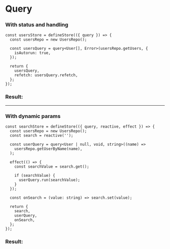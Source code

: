 # Query



### With status and handling

```mdx
const usersStore = defineStore(({ query }) => {
  const usersRepo = new UsersRepo();

  const usersQuery = query<User[], Error>(usersRepo.getUsers, {
    isAutorun: true,
  });

  return {
    usersQuery,
    refetch: usersQuery.refetch,
  };
});
```

### Result:

<StatusComponent />

---

### With dynamic params

```mdx
const searchStore = defineStore(({ query, reactive, effect }) => {
  const usersRepo = new UsersRepo();
  const search = reactive('');

  const userQuery = query<User | null, void, string>((name) =>
    usersRepo.getUserByName(name),
  );

  effect(() => {
    const searchValue = search.get();

    if (searchValue) {
      userQuery.run(searchValue);
    }
  });

  const onSearch = (value: string) => search.set(value);

  return {
    search,
    userQuery,
    onSearch,
  };
});
```
### Result:

<SearchComponent />



